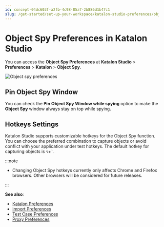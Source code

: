 ```yaml
---
id: concept-04dc603f-a2fb-4c98-85a7-2b886d1b47c1
slug: /get-started/set-up-your-workspace/katalon-studio-preferences/object-spy-preferences-in-katalon-studio
---
```


# Object Spy Preferences in Katalon Studio

You can access the **Object Spy Preferences** at **Katalon Studio** &gt; **Preferences** &gt; **Katalon** &gt; **Object Spy**.

<img src="https://github.com/katalon-studio/docs-images/raw/master/katalon-studio/docs/object-spy-preferences/object-spy.png" width={700} alt="Object spy preferences" />

## Pin Object Spy Window

You can check the **Pin Object Spy Window while spying** option to make the **Object Spy** window always stay on top while spying.

## Hotkeys Settings

Katalon Studio supports customizable hotkeys for the Object Spy function. You can choose the preferred combination to capture objects or avoid conflict with your application under test hotkeys. The default hotkey for capturing objects is <code>⌥</code>+<code>`</code>.


:::note

-   Changing Object Spy hotkeys currently only affects Chrome and Firefox browsers. Other browsers will be considered for future releases.

:::

**See also**:

-   [Katalon Preferences](/get-started/set-up-your-workspace/katalon-studio-preferences/preferences-in-katalon-studio)
-   [Import Preferences](/get-started/set-up-your-workspace/katalon-studio-preferences/import-preferences-to-katalon-studio)
-   [Test Case Preferences](/get-started/set-up-your-workspace/katalon-studio-preferences/test-case-preferences-in-katalon-studio)
-   [Proxy Preferences](/get-started/set-up-your-workspace/katalon-studio-preferences/configure-proxy-preferences-in-katalon-studio)